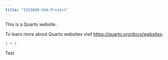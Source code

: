 ```yaml
---
title: "ISSS608-VAA-Project"
---
```


This is a Quarto website.

To learn more about Quarto websites visit <https://quarto.org/docs/websites>.

```r
1 + 1
```

Test
